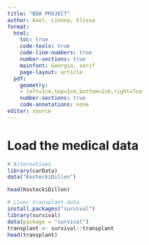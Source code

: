 ```yaml
---
title: "BDA PROJECT"
author: Axel, Linnea, Elissa
format: 
  html:
    toc: true
    code-tools: true
    code-line-numbers: true  
    number-sections: true
    mainfont: Georgia, serif
    page-layout: article
  pdf:  
    geometry:
    - left=1cm,top=1cm,bottom=1cm,right=7cm
    number-sections: true
    code-annotations: none
editor: source
---
```


# Load the medical data 

```r
# Alternatives
library(carData)
data("KosteckiDillon")

head(KosteckiDillon)
```

```r
# Liver transplant data
install.packages("survival")
library(survival)
data(package = "survival")
transplant <- survival::transplant
head(transplant)
```